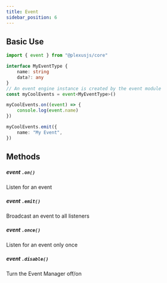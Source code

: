 ```yaml
---
title: Event
sidebar_position: 6
---
```


## Basic Use

```ts title="ts"
import { event } from "@plexusjs/core"

interface MyEventType {
	name: string
	data?: any
}
// An event engine instance is created by the event module
const myCoolEvents = event<MyEventType>()

myCoolEvents.on((event) => {
	console.log(event.name)
})

myCoolEvents.emit({
	name: "My Event",
})
```

## Methods

##### event `.on()`

Listen for an event

##### event `.emit()`

Broadcast an event to all listeners

##### event `.once()`

Listen for an event only once

##### event `.disable()`

Turn the Event Manager off/on

